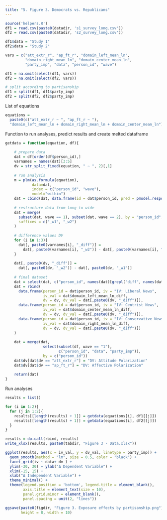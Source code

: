 ```yaml
---
title: "5. Figure 3. Democrats vs. Republicans"
---
```


```r
source('helpers.R')
df1 = read.csv(paste0(datadir, 's1_survey_long.csv'))
df2 = read.csv(paste0(datadir, 's2_survey_long.csv'))

df1$data = "Study 1"
df2$data = "Study 2"

vars = c("att_extr_r", "ap_ft_r", "domain_left_mean_ln", 
         "domain_right_mean_ln", "domain_center_mean_ln", 
         "party_imp", "data", "person_id", "wave")

df1 = na.omit(select(df1, vars))
df2 = na.omit(select(df2, vars))

# split according to partisanship
df1 = split(df1, df1$party_imp)
df2 = split(df2, df2$party_imp)
```

List of equations
```r
equations = 
  paste0(c("att_extr_r ~ ", "ap_ft_r ~ "),
  "domain_left_mean_ln + domain_right_mean_ln + domain_center_mean_ln")
```

Function to run analyses, predict results and create melted dataframe
```r
getdata = function(equation, df){
    
    # prepare data
    dat = df[order(df$person_id),]
    varnames = names(dat)[3:5]
    dv = str_split_fixed(equation, " ~ ", 2)[,1]
    
    # run analysis
    m = plm(as.formula(equation), 
            data=dat, 
            index = c("person_id", "wave"), 
            model="within")
    dat = cbind(dat, data.frame(id = dat$person_id, pred = pmodel.response(m)))
  
    # restructure data from long to wide
    dat = merge(
      subset(dat, wave == 1), subset(dat, wave == 2), by = "person_id", 
      suffixes = c("_w1", "_w2")
    )
    
    # difference values DV
    for (i in 1:3){
      dat[, paste0(varnames[i], "_diff")] = 
        dat[, paste0(varnames[i], "_w2")] - dat[, paste0(varnames[i], "_w1")]
    }
    
    dat[, paste0(dv, "_diff")] = 
      dat[, paste0(dv, "_w2")] - dat[, paste0(dv, "_w1")]
    
    # final dataset
    dat = select(dat, c("person_id", names(dat)[grepl("diff", names(dat))]))
    dat = rbind(
      data.frame(person_id = dat$person_id, iv = "IV: Liberal News", 
                 iv_val = dat$domain_left_mean_ln_diff, 
                 dv = dv, dv_val = dat[,paste0(dv, "_diff")]),
      data.frame(person_id = dat$person_id, iv = "IV: Centrist News", 
                 iv_val = dat$domain_center_mean_ln_diff, 
                 dv = dv, dv_val = dat[,paste0(dv, "_diff")]),
      data.frame(person_id = dat$person_id, iv = "IV: Conservative News", 
                 iv_val = dat$domain_right_mean_ln_diff, 
                 dv = dv, dv_val = dat[,paste0(dv, "_diff")])
    )
    
    dat = merge(dat, 
                 select(subset(df, wave == "1"), 
                        c("person_id", "data", "party_imp")), 
                 by = c("person_id"))
    dat$dv[dat$dv == "att_extr_r"] = "DV: Attitude Polarization"
    dat$dv[dat$dv == "ap_ft_r"] = "DV: Affective Polarization"
    
    return(dat)
}
```

Run analyses 
```r
results = list()

for (i in 1:2){
  for (j in 1:2){
    results[[length(results) + 1]] = getdata(equations[i], df1[[j]])
    results[[length(results) + 1]] = getdata(equations[i], df2[[j]])
  }
}

results = do.call(rbind, results)
write_xlsx(results, paste0(tabdir, "Figure 3 - Data.xlsx"))
```

```r
ggplot(results, aes(x = iv_val, y = dv_val, linetype = party_imp)) + 
  geom_smooth(method = "lm", size = 0.5, color = "black") + 
  facet_grid(iv ~ data+ dv ) + 
  ylim(-30, 30) + ylab("Δ Dependent Variable") + 
  xlim(-15, 15) + 
  xlab("Δ Independent Variable") +  
  theme_minimal() + 
  theme(legend.position = 'bottom', legend.title = element_blank(),
        axis.title = element_text(size = 10),
        panel.grid.minor = element_blank(),
        panel.spacing = unit(2, "lines"))

ggsave(paste0(figdir, "Figure 3. Exposure effects by partisanship.png"), 
       height = 8, width = 10)
```

